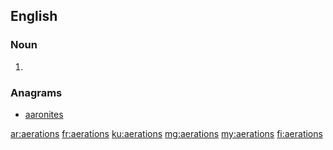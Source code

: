 ==English==

===Noun===
{{head|en|noun plural form}}

# {{plural of|aeration|lang=en}}

===Anagrams===
* [[aaronites#English|aaronites]]

[[ar:aerations]]
[[fr:aerations]]
[[ku:aerations]]
[[mg:aerations]]
[[my:aerations]]
[[fi:aerations]]